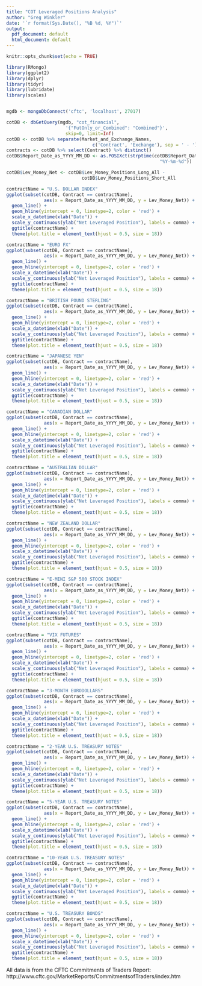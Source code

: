 ```yaml
---
title: "COT Leveraged Positions Analysis"
author: "Greg Winkler"
date: '`r format(Sys.Date(), "%B %d, %Y")`'
output:
  pdf_document: default
  html_document: default
---
```


```r

knitr::opts_chunk$set(echo = TRUE)

library(RMongo)
library(ggplot2)
library(dplyr)
library(tidyr)
library(lubridate)
library(scales)


mgdb <- mongoDbConnect('cftc', 'localhost', 27017)

cotDB <- dbGetQuery(mgdb, "cot_financial", 
                      '{"FutOnly_or_Combined": "Combined"}', 
                      skip=0, limit=Inf)
cotDB <- cotDB %>% separate(Market_and_Exchange_Names, 
                                c('Contract', 'Exchange'), sep = ' - ')
contracts <- cotDB %>% select(Contract) %>% distinct()
cotDB$Report_Date_as_YYYY_MM_DD <- as.POSIXct(strptime(cotDB$Report_Date_as_YYYY_MM_DD,
                                                         "%Y-%m-%d"))

cotDB$Lev_Money_Net <- cotDB$Lev_Money_Positions_Long_All - 
                            cotDB$Lev_Money_Positions_Short_All

```

```r

contractName = "U.S. DOLLAR INDEX"
ggplot(subset(cotDB, Contract == contractName), 
              aes(x = Report_Date_as_YYYY_MM_DD, y = Lev_Money_Net)) +
  geom_line() + 
  geom_hline(yintercept = 0, linetype=2, color = 'red') +
  scale_x_datetime(xlab("Date")) +
  scale_y_continuous(ylab("Net Leveraged Position"), labels = comma) +
  ggtitle(contractName) +
  theme(plot.title = element_text(hjust = 0.5, size = 18))

```

```r

contractName = "EURO FX"
ggplot(subset(cotDB, Contract == contractName), 
              aes(x = Report_Date_as_YYYY_MM_DD, y = Lev_Money_Net)) +
  geom_line() + 
  geom_hline(yintercept = 0, linetype=2, color = 'red') +
  scale_x_datetime(xlab("Date")) +
  scale_y_continuous(ylab("Net Leveraged Position"), labels = comma) +
  ggtitle(contractName) +
  theme(plot.title = element_text(hjust = 0.5, size = 18))

```

```r

contractName = "BRITISH POUND STERLING"
ggplot(subset(cotDB, Contract == contractName), 
              aes(x = Report_Date_as_YYYY_MM_DD, y = Lev_Money_Net)) +
  geom_line() + 
  geom_hline(yintercept = 0, linetype=2, color = 'red') +
  scale_x_datetime(xlab("Date")) +
  scale_y_continuous(ylab("Net Leveraged Position"), labels = comma) +
  ggtitle(contractName) +
  theme(plot.title = element_text(hjust = 0.5, size = 18))

```

```r

contractName = "JAPANESE YEN"
ggplot(subset(cotDB, Contract == contractName), 
              aes(x = Report_Date_as_YYYY_MM_DD, y = Lev_Money_Net)) +
  geom_line() + 
  geom_hline(yintercept = 0, linetype=2, color = 'red') +
  scale_x_datetime(xlab("Date")) +
  scale_y_continuous(ylab("Net Leveraged Position"), labels = comma) +
  ggtitle(contractName) +
  theme(plot.title = element_text(hjust = 0.5, size = 18))

```

```r

contractName = "CANADIAN DOLLAR"
ggplot(subset(cotDB, Contract == contractName), 
              aes(x = Report_Date_as_YYYY_MM_DD, y = Lev_Money_Net)) +
  geom_line() + 
  geom_hline(yintercept = 0, linetype=2, color = 'red') +
  scale_x_datetime(xlab("Date")) +
  scale_y_continuous(ylab("Net Leveraged Position"), labels = comma) +
  ggtitle(contractName) +
  theme(plot.title = element_text(hjust = 0.5, size = 18))

```

```r

contractName = "AUSTRALIAN DOLLAR"
ggplot(subset(cotDB, Contract == contractName), 
              aes(x = Report_Date_as_YYYY_MM_DD, y = Lev_Money_Net)) +
  geom_line() + 
  geom_hline(yintercept = 0, linetype=2, color = 'red') +
  scale_x_datetime(xlab("Date")) +
  scale_y_continuous(ylab("Net Leveraged Position"), labels = comma) +
  ggtitle(contractName) +
  theme(plot.title = element_text(hjust = 0.5, size = 18))

```

```r

contractName = "NEW ZEALAND DOLLAR"
ggplot(subset(cotDB, Contract == contractName), 
              aes(x = Report_Date_as_YYYY_MM_DD, y = Lev_Money_Net)) +
  geom_line() + 
  geom_hline(yintercept = 0, linetype=2, color = 'red') +
  scale_x_datetime(xlab("Date")) +
  scale_y_continuous(ylab("Net Leveraged Position"), labels = comma) +
  ggtitle(contractName) +
  theme(plot.title = element_text(hjust = 0.5, size = 18))

```

```r

contractName = "E-MINI S&P 500 STOCK INDEX"
ggplot(subset(cotDB, Contract == contractName), 
              aes(x = Report_Date_as_YYYY_MM_DD, y = Lev_Money_Net)) +
  geom_line() + 
  geom_hline(yintercept = 0, linetype=2, color = 'red') +
  scale_x_datetime(xlab("Date")) +
  scale_y_continuous(ylab("Net Leveraged Position"), labels = comma) +
  ggtitle(contractName) +
  theme(plot.title = element_text(hjust = 0.5, size = 18))

```

```r

contractName = "VIX FUTURES"
ggplot(subset(cotDB, Contract == contractName), 
              aes(x = Report_Date_as_YYYY_MM_DD, y = Lev_Money_Net)) +
  geom_line() + 
  geom_hline(yintercept = 0, linetype=2, color = 'red') +
  scale_x_datetime(xlab("Date")) +
  scale_y_continuous(ylab("Net Leveraged Position"), labels = comma) +
  ggtitle(contractName) +
  theme(plot.title = element_text(hjust = 0.5, size = 18))

```

```r

contractName = "3-MONTH EURODOLLARS"
ggplot(subset(cotDB, Contract == contractName), 
              aes(x = Report_Date_as_YYYY_MM_DD, y = Lev_Money_Net)) +
  geom_line() + 
  geom_hline(yintercept = 0, linetype=2, color = 'red') +
  scale_x_datetime(xlab("Date")) +
  scale_y_continuous(ylab("Net Leveraged Position"), labels = comma) +
  ggtitle(contractName) +
  theme(plot.title = element_text(hjust = 0.5, size = 18))

```

```r

contractName = "2-YEAR U.S. TREASURY NOTES"
ggplot(subset(cotDB, Contract == contractName), 
              aes(x = Report_Date_as_YYYY_MM_DD, y = Lev_Money_Net)) +
  geom_line() + 
  geom_hline(yintercept = 0, linetype=2, color = 'red') +
  scale_x_datetime(xlab("Date")) +
  scale_y_continuous(ylab("Net Leveraged Position"), labels = comma) +
  ggtitle(contractName) +
  theme(plot.title = element_text(hjust = 0.5, size = 18))

```

```r

contractName = "5-YEAR U.S. TREASURY NOTES"
ggplot(subset(cotDB, Contract == contractName), 
              aes(x = Report_Date_as_YYYY_MM_DD, y = Lev_Money_Net)) +
  geom_line() + 
  geom_hline(yintercept = 0, linetype=2, color = 'red') +
  scale_x_datetime(xlab("Date")) +
  scale_y_continuous(ylab("Net Leveraged Position"), labels = comma) +
  ggtitle(contractName) +
  theme(plot.title = element_text(hjust = 0.5, size = 18))

```

```r

contractName = "10-YEAR U.S. TREASURY NOTES"
ggplot(subset(cotDB, Contract == contractName), 
              aes(x = Report_Date_as_YYYY_MM_DD, y = Lev_Money_Net)) +
  geom_line() + 
  geom_hline(yintercept = 0, linetype=2, color = 'red') +
  scale_x_datetime(xlab("Date")) +
  scale_y_continuous(ylab("Net Leveraged Position"), labels = comma) +
  ggtitle(contractName) +
  theme(plot.title = element_text(hjust = 0.5, size = 18))

```

```r

contractName = "U.S. TREASURY BONDS"
ggplot(subset(cotDB, Contract == contractName), 
              aes(x = Report_Date_as_YYYY_MM_DD, y = Lev_Money_Net)) +
  geom_line() + 
  geom_hline(yintercept = 0, linetype=2, color = 'red') +
  scale_x_datetime(xlab("Date")) +
  scale_y_continuous(ylab("Net Leveraged Position"), labels = comma) +
  ggtitle(contractName) +
  theme(plot.title = element_text(hjust = 0.5, size = 18))

```

All data is from the CFTC Commitments of Traders Report:  http://www.cftc.gov/MarketReports/CommitmentsofTraders/index.htm
